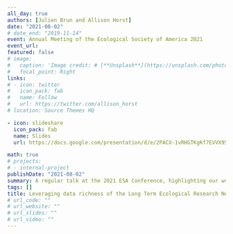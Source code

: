 ```yaml
---
all_day: true
authors: [Julien Brun and Allison Horst]
date: "2021-08-02"
# date_end: "2019-11-14"
event: Annual Meeting of the Ecological Society of America 2021
event_url: 
featured: false
# image: 
#   caption: 'Image credit: # [**Unsplash**](https://unsplash.com/photos/bzdhc5b3Bxs)'
#   focal_point: Right
links:
# - icon: twitter
#   icon_pack: fab
#   name: Follow
#   url: https://twitter.com/allison_horst
# location: Source Themes HQ

- icon: slideshare
  icon_pack: fab
  name: Slides
  url: https://docs.google.com/presentation/d/e/2PACX-1vRHGTKgKf7EVVX95mHgU1SZ8CUnl-bT3viSG47uMZds2f3s7hkzYRP_VCzPgzNnplLhYwHu6gn7I5Mm/pub?start=false&loop=false&delayms=3000

math: true
# projects:
# - internal-project
publishDate: "2021-08-02"
summary: A regular talk at the 2021 ESA Conference, highlighting our work to make an R package containing one data sample from each site in the US LTER Network.
tags: []
title: Leveraging data richness of the Long Term Ecological Research Network for an R datasets package
# url_code: ""
# url_website: ""
# url_slides: ""
# url_video: ""
---
```


